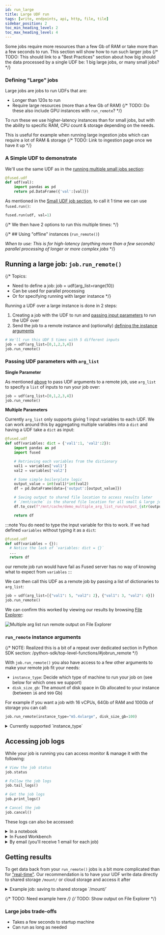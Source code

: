 ```yaml
---
id: run_large
title: Large UDF run
tags: [write, endpoints, api, http, file, tile]
sidebar_position: 2
toc_min_heading_level: 2
toc_max_heading_level: 4
---
```


Some jobs require more resources than a few Gb of RAM or take more than a few seconds to run. This section will show how to run such larger jobs
{/* TODO: This should link to a "Best Practices" section about how big should the data processed by a single UDF be: 1 big large jobs, or many small jobs? */}

### Defining "Large" jobs

Large jobs are jobs to run UDFs that are:
- Longer than 120s to run
- Require large resources (more than a few Gb of RAM)
{/* TODO: Do these also include GPU instances with `run_remote`? */}

To run these we use higher-latency instances than for small jobs, but with the ability to specific RAM, CPU count & storage depending on the needs.

This is useful for example when running large ingestion jobs which can require a lot of RAM & storage
{/* TODO: Link to ingestion page once we have it up */}

### A Simple UDF to demonstrate

We'll use the same UDF as in the [running multiple small jobs section](/core-concepts/run-udfs/run-small-udfs/#running-multiple-jobs-in-parallel):

```python showLineNumbers
@fused.udf
def udf(val):
    import pandas as pd
    return pd.DataFrame({'val':[val]})
```

As mentioned in the [Small UDF job section](/core-concepts/run-udfs/run-small-udfs/#fusedrun), to call it 1 time we can use `fused.run()`:

```python showLineNumbers
fused.run(udf, val=1)
```

{/* We then have 2 options to run this multiple times: */}


{/* ## Using "offline" instances (`run_remote()`)

_When to use: This is for high-latency (anything more than a few seconds) parallel processing of longer or more complex jobs_ */}


## Running a large job: `job.run_remote()`

{/*
Topics:
- Need to define a job: job = udf(arg_list=range(10))
- Can be used for parallel processing
- Or for specifying running with larger instance
 */}

Running a UDF over a large instance is done in 2 steps:
1. Creating a job with the UDF to run and [passing input parameters](/core-concepts/run-udfs/run_large/#passing-udf-parameters-with-arg_list) to run the UDF over
2. Send the job to a remote instance and (optionally) [defining the instance arguments](/core-concepts/run-udfs/run_large/#run_remote-instance-arguments)

```python showLineNumbers
# We'll run this UDF 5 times with 5 different inputs
job = udf(arg_list=[0,1,2,3,4])
job.run_remote()
```

### Passing UDF parameters with `arg_list`

**Single Parameter**

As mentioned [above](/core-concepts/run-udfs/run_large/#running-a-large-job-job-jobrun_remote) to pass UDF arguments to a remote job, use `arg_list` to specify a `list` of inputs to run your job over:

```python showLineNumbers
job = udf(arg_list=[0,1,2,3,4])
job.run_remote()
```

**Multiple Parameters**

Currently `arg_list` only supports giving 1 input variables to each UDF. We can work around this by aggregating multiple variables into a `dict` and having a UDF take a `dict` as input:

```python showLineNumbers
@fused.udf
def udf(variables: dict = {'val1':1, 'val2':2}):
    import pandas as pd
    import fused

    # Retrieving each variables from the dictionary
    val1 = variables['val1']
    val2 = variables['val2']

    # Some simple boilerplate logic
    output_value = int(val1)*int(val2)
    df = pd.DataFrame(data={'output':[output_value]})

    # Saving output to shared file location to access results later
    # `/mnt/cache` is the shared file location for all small & large jobs
    df.to_csv(f"/mnt/cache/demo_multiple_arg_list_run/output_{str(output_value)}.csv")

    return df
```

:::note
  You do need to type the input variable for this to work. If we had defined `variables` without typing it as a `dict`:
  ```python showLineNumbers
  @fused.udf
  def udf(variables = {}):
    # Notice the lack of `variables: dict = {}`
    ...
    return df
  ```
  our remote job run would have fail as Fused server has no way of knowing what to expect from `variables`
:::

We can then call this UDF as a remote job by passing a list of dictionaries to `arg_list`:
```python showLineNumbers
job = udf(arg_list=[{"val1": 5, "val2": 2}, {"val1": 3, "val2": 4}])
job.run_remote()
```

We can confirm this worked by viewing our results by browsing [File Explorer](/workbench/file-explorer/):


<div style={{textAlign: 'center'}}>
  <img src={ImgRunRemoteMultiArgList} alt="Multiple arg list run remote output on File Explorer" style={{width: 800}} />
</div>

### `run_remote` instance arguments

{/* NOTE: Realized this is a bit of a repeat over dedicated section in Python SDK section: /python-sdk/top-level-functions/#jobrun_remote */}

With `job.run_remote()` you also have access to a few other arguments to make your remote job fit your needs:

- `instance_type`: Decide which type of machine to run your job on (see below for which ones we support)
- `disk_size_gb`: The amount of disk space in Gb allocated to your instance (between `16` and `999` Gb)

For example if you want a job with 16 vCPUs, 64Gb of RAM and 100Gb of storage you can call:
```python showLineNumbers
job.run_remote(instance_type="m5.4xlarge", disk_size_gb=100)
```

<details>
  <summary>Currently supported `instance_type`</summary>

  Fused `run_remote()` `instance_type` are based around [AWS General Purpose instance types](https://aws.amazon.com/ec2/instance-types/). We do support the following:

  ```python showLineNumbers
  supported_instance_types = [
    "m5.large",
    "m5.xlarge",
    "m5.2xlarge",
    "m5.4xlarge",
    "m5.8xlarge",
    "m5.12xlarge",
    "m5.16xlarge",
    "r5.large",
    "r5.xlarge",
    "r5.2xlarge",
    "r5.4xlarge",
    "r5.8xlarge",
    "r5.12xlarge",
    "r5.16xlarge",
  ]
  ```

</details>

## Accessing job logs

While your job is running you can access monitor & manage it with the following:

```python showLineNumbers
# View the job status
job.status

# Follow the job logs
job.tail_logs()

# Get the job logs
job.print_logs()

# Cancel the job
job.cancel()
```

These logs can also be accessed:


<details>
  <summary>In a notebook</summary>

    Running `job.run_remote()` in a notebook gives you a clickable link:

    <div style={{textAlign: 'center'}}>
    <img src={ImgRunRemoteLogs} alt="Dark Vessel Detection workflow" style={{width: 800}} />
    </div>

</details>

<details>
  <summary>In Fused Workbench</summary>

    Under the "Jobs" tab, on the bottom left of Workbench:

    <ReactPlayer className="video__player" playing={false} muted={true} controls height="100%" url="https://fused-magic.s3.us-west-2.amazonaws.com/workbench-walkthrough-videos/docs_rewrite/core-concepts/run-udfs/run-remote-job-logs.mp4" width="100%" />

</details>

<details>
  <summary>By email (you'll receive 1 email for each job)</summary>

    Each job leads to an email summary with logs upon completion:

    <div style={{textAlign: 'center'}}>
    <img src={ImgRunRemoteEmail} alt="Dark Vessel Detection workflow" style={{width: 800}} />
    </div>

</details>


## Getting results

To get data back from your `run_remote()` jobs is a bit more complicated than for ["real-time"](/core-concepts/run-udfs/run-small-udfs/#getting-real-time-results). Our recommendation is to have your UDF write data directly to shared storage `/mount/` or cloud storage and access it after

<details>
  <summary>Example job: saving to shared storage `/mount/`</summary>

    A common use case for offline jobs is as a "pre-ingestion" process. You can find a real-life example of this in our [dark vessel detection example](/user-guide/examples/dark-vessel-detection/#32---writing-a-udf-to-open-each-ais-dataset)

    Here all we're returning is a status information in a pandas dataframe, but the our data in unzipped, read and saved to S3:

    ```python showLineNumbers
    import fused

    @fused.udf()
    def read_ais_from_noaa_udf(datestr='2023_03_29'):
        import os
        import requests
        import io
        import zipfile
        import pandas as pd

        url=f'https://coast.noaa.gov/htdata/CMSP/AISDataHandler/{datestr[:4]}/AIS_{datestr}.zip'
        # This is our local mount file path,
        path=f'/mount/AIS_demo/{datestr[:7]}/'
        daily_ais_parquet = f'{path}/{datestr[-2:]}.parquet'

        # Download ZIP file to mounted disk
        r=requests.get(url)
        if r.status_code == 200:
            with zipfile.ZipFile(io.BytesIO(r.content), 'r') as z:
                with z.open(f'AIS_{datestr}.csv') as f:
                    df = pd.read_csv(f)

                    # highlight-next-line
                    df.to_parquet(daily_ais_parquet)
            return pd.DataFrame({'status':['Done']})
        else:
            return pd.DataFrame({'status':[f'read_error_{r.status_code}']})
    ```

    Data written to `/mount/` can be accessed by any other instance used by anyone on your team so it can be used by any other UDF you run after.

    :::tip
      You can use [File Explorer](/workbench/file-explorer/) to easily see your outputs! In this case of the above example typing `efs://AIS_{datestr}.csv` (and replacing `datestr` with your date) will show the results directly in File Explorer!
    :::

</details>

{/* TODO: Need example here */}
{/* TODO: Show output on File Explorer */}


### Large jobs trade-offs

- Takes a few seconds to startup machine
- Can run as long as needed
